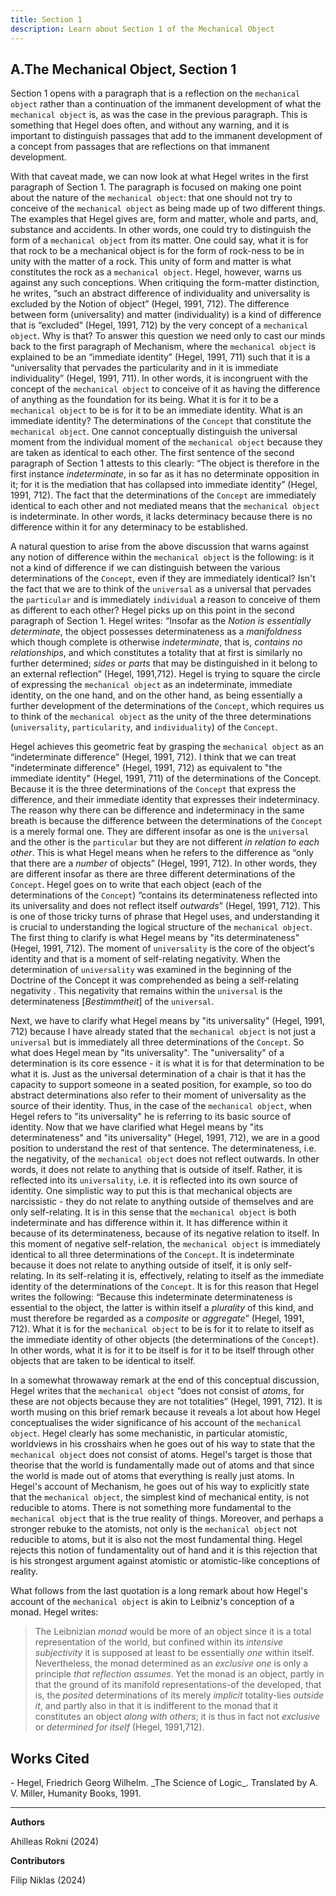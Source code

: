 ```yaml
---
title: Section 1
description: Learn about Section 1 of the Mechanical Object
---
```


## A.The Mechanical Object, Section 1

Section 1 opens with a paragraph that is a reflection on the `mechanical object` rather than a continuation of the immanent development of what the `mechanical object` is, as was the case in the previous paragraph. This is something that Hegel does often, and without any warning, and it is important to distinguish passages that add to the immanent development of a concept from passages that are reflections on that immanent development.  
	
With that caveat made, we can now look at what Hegel writes in the first paragraph of Section 1. The paragraph is focused on making one point about the nature of the `mechanical object`: that one should not try to conceive of the `mechanical object` as being made up of two different things. The examples that Hegel gives are, form and matter, whole and parts, and, substance and accidents. In other words, one could try to distinguish the form of a `mechanical object` from its matter. One could say, what it is for that rock to be a mechanical object is for the form of rock-ness to be in unity with the matter of a rock. This unity of form and matter is what constitutes the rock as a `mechanical object`. Hegel, however, warns us against any such conceptions. When critiquing the form-matter distinction, he writes, “such an abstract difference of individuality and universality is excluded by the Notion of object”  (Hegel, 1991, 712). The difference between form (universality) and matter (individuality) is a kind of difference that is “excluded” (Hegel, 1991, 712) by the very concept of a `mechanical object`. Why is that? To answer this question we need only to cast our minds back to the first paragraph of Mechanism, where the `mechanical object` is explained to be an “immediate identity” (Hegel, 1991, 711) such that it is a “universality that pervades the particularity and in it is immediate individuality” (Hegel, 1991, 711). In other words, it is incongruent with the concept of the `mechanical object` to conceive of it as having the difference of anything as the foundation for its being. What it is for it to be a `mechanical object` to be is for it to be an immediate identity. What is an immediate identity? The determinations of the `Concept` that constitute the `mechanical object`. One cannot conceptually distinguish the universal moment from the individual moment of the `mechanical object` because they are taken as identical to each other. The first sentence of the second paragraph of Section 1 attests to this clearly: “The object is therefore in the first instance *indeterminate*, in so far as it has no determinate opposition in it; for it is the mediation that has collapsed into immediate identity”  (Hegel, 1991, 712). The fact that the determinations of the `Concept` are immediately identical to each other and not mediated means that the `mechanical object` is indeterminate. In other words, it lacks determinacy because there is no difference within it for any determinacy to be established. 

A natural question to arise from the above discussion that warns against any notion of difference within the `mechanical object` is the following: is it not a kind of difference if we can distinguish between the various determinations of the `Concept`, even if they are immediately identical? Isn't the fact that we are to think of the `universal` as a universal that pervades the `particular` and is immediately `individual` a reason to conceive of them as different to each other? Hegel picks up on this point in the second paragraph of Section 1. Hegel writes: “Insofar as the *Notion is essentially determinate*, the object possesses determinateness as a *manifoldness* which though complete is otherwise *indeterminate*, that is, *contains no relationships*, and which constitutes a totality that at first is similarly no further determined; *sides* or *parts* that may be distinguished in it belong to an external reflection”  (Hegel, 1991,712). Hegel is trying to square the circle of expressing the `mechanical object` as an indeterminate, immediate identity, on the one hand, and on the other hand, as being essentially a further development of the determinations of the `Concept`, which requires us to think of the `mechanical object` as the unity of the three determinations (`universality`, `particularity`, and `individuality`) of the `Concept`. 

Hegel achieves this geometric feat by grasping the `mechanical object` as an “indeterminate difference”  (Hegel, 1991, 712). I think that we can treat "indeterminate difference" (Hegel, 1991, 712) as equivalent to "the immediate identity" (Hegel, 1991, 711) of the determinations of the Concept. Because it is the three determinations of the `Concept` that express the difference, and their immediate identity that expresses their indeterminacy. The reason why there can be difference and indeterminacy in the same breath is because the difference between the determinations of the `Concept` is a merely formal one. They are different insofar as one is the `universal` and the other is the `particular` but they are not different *in relation to each other*. This is what Hegel means when he refers to the difference as “only that there are a *number* of objects”  (Hegel, 1991, 712). In other words, they are different insofar as there are three different determinations of the `Concept`. Hegel goes on to write that each object (each of the determinations of the `Concept`) “contains its determinateness reflected into its universality and does not reflect itself *outwards*”  (Hegel, 1991, 712). This is one of those tricky turns of phrase that Hegel uses, and understanding it is crucial to understanding the logical structure of the `mechanical object`. The first thing to clarify is what Hegel means by "its determinateness" (Hegel, 1991, 712). The moment of `universality` is the core of the object's identity and that is a moment of self-relating negativity. When the determination of `universality` was examined in the beginning of the Doctrine of the Concept it was comprehended as being a self-relating negativity . This negativity that remains within the `universal` is the determinateness [*Bestimmtheit*] of the `universal`. 

Next, we have to clarify what Hegel means by "its universality" (Hegel, 1991, 712) because I have already stated that the `mechanical object` is not just a `universal` but is immediately all three determinations of the `Concept`. So what does Hegel mean by "its universality". The "universality" of a determination is its core essence - it is what it is for that determination to be what it is. Just as the universal determination of a chair is that it has the capacity to support someone in a seated position, for example, so too do abstract determinations also refer to their moment of universality as the source of their identity. Thus, in the case of the `mechanical object`, when Hegel refers to "its universality" he is referring to its basic source of identity. Now that we have clarified what Hegel means by "its determinateness" and "its universality" (Hegel, 1991, 712), we are in a good position to understand the rest of that sentence. The determinateness, i.e. the negativity, of the `mechanical object` does not reflect outwards. In other words, it does not relate to anything that is outside of itself. Rather, it is reflected into its `universality`, i.e. it is reflected into its own source of identity. One simplistic way to put this is that mechanical objects are narcissistic - they do not relate to anything outside of themselves and are only self-relating. It is in this sense that the `mechanical object` is both indeterminate and has difference within it. It has difference within it because of its determinateness, because of its negative relation to itself. In this moment of negative self-relation, the `mechanical object` is immediately identical to all three determinations of the `Concept`. It is indeterminate because it does not relate to anything outside of itself, it is only self-relating. In its self-relating it is, effectively, relating to itself as the immediate identity of the determinations of the `Concept`. It is for this reason that Hegel writes the following: “Because this indeterminate determinateness is essential to the object, the latter is within itself a *plurality* of this kind, and must therefore be regarded as a *composite* or *aggregate*” (Hegel, 1991, 712).  What it is for the `mechanical object` to be is for it to relate to itself as the immediate identity of other objects (the determinations of the `Concept`). In other words, what it is for it to be itself is for it to be itself through other objects that are taken to be identical to itself. 

In a somewhat throwaway remark at the end of this conceptual discussion, Hegel writes that the `mechanical object` “does not consist of *atoms*, for these are not objects because they are not totalities” (Hegel, 1991, 712).  It is worth musing on this brief remark because it reveals a lot about how Hegel conceptualises the wider significance of his account of the `mechanical object`. Hegel clearly has some mechanistic, in particular atomistic, worldviews in his crosshairs when he goes out of his way to state that the `mechanical object` does not consist of atoms. Hegel's target is those that theorise that the world is fundamentally made out of atoms and that since the world is made out of atoms that everything is really just atoms.  In Hegel's account of Mechanism, he goes out of his way to explicitly state that the `mechanical object`, the simplest kind of mechanical entity, is not reducible to atoms. There is not something more fundamental to the `mechanical object` that is the true reality of things. Moreover, and perhaps a stronger rebuke to the atomists, not only is the `mechanical object` not reducible to atoms, but it is also not the most fundamental thing. Hegel rejects this notion of fundamentality out of hand and it is this rejection that is his strongest argument against atomistic or atomistic-like conceptions of reality.

What follows from the last quotation is a long remark about how Hegel's account of the `mechanical object` is akin to Leibniz's conception of a monad. Hegel writes:

> The Leibnizian *monad* would be more of an object since it is a total representation of the world, but confined within its *intensive subjectivity* it is supposed at least to be essentially *one* within itself. Nevertheless, the monad determined as an *exclusive one* is only a principle *that reflection assumes*. Yet the monad is an object, partly in that the ground of its manifold representations-of the developed, that is, the *posited* determinations of its merely *implicit* totality-lies *outside it*, and partly also in that it is indifferent to the monad that it constitutes an object *along with others*; it is thus in fact not *exclusive* or *determined for itself* (Hegel, 1991,712).


<Stub />

## Works Cited

<div className="text-sm">
- Hegel, Friedrich Georg Wilhelm. _The Science of Logic_. Translated by A. V. Miller, Humanity Books, 1991.
</div>

---

**Authors**

Ahilleas Rokni (2024)

**Contributors**

Filip Niklas (2024)
